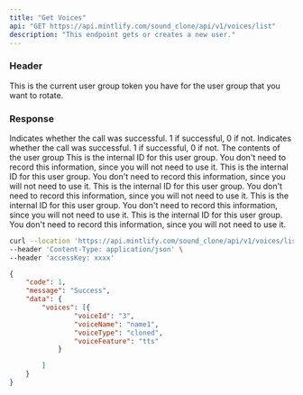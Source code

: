 ---
title: "Get Voices"
api: "GET https://api.mintlify.com/sound_clone/api/v1/voices/list"
description: "This endpoint gets or creates a new user."
---
### Header
<ParamField header="accessKey"   type="string" required>
  This is the current user group token you have for the user group that you want
  to rotate.
</ParamField>


### Response
<ResponseField name="code" type="number" required>
  Indicates whether the call was successful. 1 if successful, 0 if not.
</ResponseField>

<ResponseField name="message" type="string" >
  Indicates whether the call was successful. 1 if successful, 0 if not.
</ResponseField>

<ResponseField name="data" type="object" >
The contents of the user group
    <Expandable title="Toggle object">
        <ResponseField name="voices" type="list">
            This is the internal ID for this user group. You don't need to record this
            information, since you will not need to use it.
            <Expandable title="Toggle object">
            <ResponseField name="voiceId" type="string" >
                This is the internal ID for this user group. You don't need to record this
                information, since you will not need to use it.
            </ResponseField>
            <ResponseField name="voiceName" type="string" >
                This is the internal ID for this user group. You don't need to record this
                information, since you will not need to use it.
            </ResponseField>
            <ResponseField name="voiceType" type="string" >
                This is the internal ID for this user group. You don't need to record this
                information, since you will not need to use it.
            </ResponseField>
            <ResponseField name="voiceFeature" type="string" >
            This is the internal ID for this user group. You don't need to record this
            information, since you will not need to use it.
            </ResponseField>
            </Expandable>
        </ResponseField>
    </Expandable>
</ResponseField>
<RequestExample>

```bash Example Request
curl --location 'https://api.mintlify.com/sound_clone/api/v1/voices/list' \
--header 'Content-Type: application/json' \
--header 'accessKey: xxxx'
```

</RequestExample>

<ResponseExample>

```json Response
{
	"code": 1,
	"message": "Success",
	"data": {
		"voices": [{
				"voiceId": "3",
				"voiceName": "name1",
				"voiceType": "cloned",
				"voiceFeature": "tts"
			}

		]
	}
}
```

</ResponseExample>

